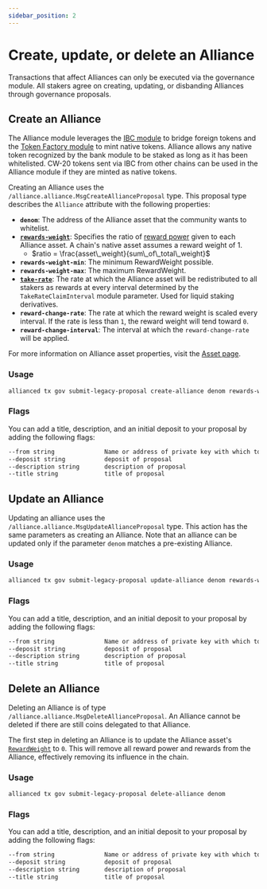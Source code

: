 ```yaml
---
sidebar_position: 2
---
```



# Create, update, or delete an Alliance

Transactions that affect Alliances can only be executed via the governance module. All stakers agree on creating, updating, or disbanding Alliances through governance proposals.

## Create an Alliance

<Admonition type="tip" title="Alliance-compatible assets">

The Alliance module leverages the [IBC module](https://github.com/cosmos/ibc-go#ibc-go) to bridge foreign tokens and the [Token Factory module](https://docs.terra.money/develop/module-specifications/spec-token-factory/) to mint native tokens. Alliance allows any native token recognized by the bank module to be staked as long as it has been whitelisted. CW-20 tokens sent via IBC from other chains can be used in the Alliance module if they are minted as native tokens. 

</Admonition>


Creating an Alliance uses the `/alliance.alliance.MsgCreateAllianceProposal` type. This proposal type describes the `Alliance` attribute with the following properties:

- **`denom`**: The address of the Alliance asset that the community wants to whitelist.
- [**`rewards-weight`**](../concepts/staking.mdx): Specifies the ratio of [reward power](../concepts/staking.mdx#reward-weight) given to each Alliance asset. A chain's native asset assumes a reward weight of 1. 
    - $ratio = \frac{asset\_weight}{sum\_of\_total\_weight}$ 
- **`rewards-weight-min`**: The minimum RewardWeight possible. 
-  **`rewards-weight-max`**: The maximum RewardWeight.
- [**`take-rate`**](../concepts/rewards.mdx): The rate at which the Alliance asset will be redistributed to all stakers as rewards at every interval determined by the `TakeRateClaimInterval` module parameter. Used for liquid staking derivatives.
- **`reward-change-rate`**: The rate at which the reward weight is scaled every interval. If the rate is less than `1`, the reward weight will tend toward `0`. 
- **`reward-change-interval`**: The interval at which the `reward-change-rate` will be applied. 

For more information on Alliance asset properties, visit the [Asset page](../tech/asset.mdx). 

### Usage

```sh tx
allianced tx gov submit-legacy-proposal create-alliance denom rewards-weight rewards-weight-min rewards-weight-max take-rate reward-change-rate reward-change-interval [flags]
```

### Flags

You can add a title, description, and an initial deposit to your proposal by adding the following flags: 

```sh Flags
--from string              Name or address of private key with which to sign
--deposit string           deposit of proposal
--description string       description of proposal
--title string             title of proposal
```

## Update an Alliance

Updating an alliance uses the `/alliance.alliance.MsgUpdateAllianceProposal` type. This action has the same parameters as creating an Alliance. Note that an alliance can be updated only if the parameter `denom` matches a pre-existing Alliance.

### Usage

```sh tx
allianced tx gov submit-legacy-proposal update-alliance denom rewards-weight take-rate reward-change-rate reward-change-interval [flags]
 ```

### Flags

You can add a title, description, and an initial deposit to your proposal by adding the following flags: 

```sh Flags
--from string              Name or address of private key with which to sign
--deposit string           deposit of proposal
--description string       description of proposal
--title string             title of proposal
```

## Delete an Alliance

Deleting an Alliance is of type `/alliance.alliance.MsgDeleteAllianceProposal`. An Alliance cannot be deleted if there are still coins delegated to that Alliance.


<Admonition type="caution" title="Before deleting an Alliance">

The first step in deleting an Alliance is to update the Alliance asset's [`RewardWeight`](../concepts/staking.mdx) to `0`. This will remove all reward power and rewards from the Alliance, effectively removing its influence in the chain.

</Admonition>

### Usage

```sh tx
allianced tx gov submit-legacy-proposal delete-alliance denom
```

### Flags

You can add a title, description, and an initial deposit to your proposal by adding the following flags: 

```sh Flags
--from string              Name or address of private key with which to sign
--deposit string           deposit of proposal
--description string       description of proposal
--title string             title of proposal
```